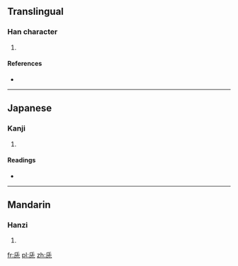 ==Translingual==

===Han character===
{{Han char|rn=10|rad=儿|as=05|sn=7|four=|canj=竹卜一山 (HYMU), 一卜一山 (MYMU)}}

# {{defn|Han|sort=儿05}}

====References====
* {{Han ref|kx=0125.010|dkj=01362|dj=0265.030|hdz=10070.010|uh=514F|ud=20815}}

----

==Japanese==

===Kanji===
{{ja-kanji|grade=|rs=儿05}}

# {{defn|Japanese|sort=儿05}}

====Readings====
* {{ja-readings|on=[[ちょう]] (chō)|kun=[[ながい]] (nagai), [[おさ]] (osa)}}

----

==Mandarin==

===Hanzi===
{{cmn-hanzi|pin=[[cháng]] ([[chang2]])|wg=ch'ang<sup>2</sup>}}

# {{defn|Mandarin|sort=儿05}}

[[fr:兏]]
[[pl:兏]]
[[zh:兏]]